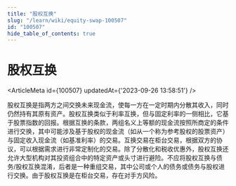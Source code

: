 ```yaml
---
title: "股权互换"
slug: "/learn/wiki/equity-swap-100507"
id: "100507"
hide_table_of_contents: true
---
```



# 股权互换

<ArticleMeta id={100507} updatedAt={'2023-09-26 13:58:51'} />
<div className='border-solid border-b border-t-0 my-4 border-[var(--ifm-color-gray-300)]' />

股权互换是指两方之间交换未来现金流，使每一方在一定时期内分散其收入，同时仍然持有其原有资产。股权互换类似于利率互换，但与固定利率的一侧相比，它基于股票指数的回报。根据互换的条款，两组名义上等额的现金流按照所商定的条件进行交换，其中可能涉及基于股权的现金流（如从一个称为参考股权的股票资产）与固定收入现金流（如基准利率）的交易。互换交易在柜台交易，根据双方的协议，可以根据需求进行非常定制化的交易。除了分散化和税收优惠外，股权互换还允许大型机构对其投资组合中的特定资产或头寸进行避险。不应将股权互换与债务/股权互换混淆，后者是一种重组交易，其中公司或个人的债务或债务与股权进行交换。由于股权互换是在柜台交易，存在对手方风险。
